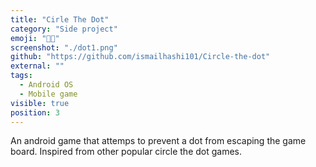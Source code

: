 ```yaml
---
title: "Cirle The Dot"
category: "Side project"
emoji: "👨‍💼"
screenshot: "./dot1.png"
github: "https://github.com/ismailhashi101/Circle-the-dot"
external: ""
tags:
  - Android OS
  - Mobile game
visible: true
position: 3
---
```


An android game that attemps to prevent a dot from escaping the game board. Inspired from other popular circle the dot games.
